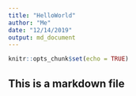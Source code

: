 ```yaml
---
title: "HelloWorld"
author: "Me"
date: "12/14/2019"
output: md_document
---
```


```r
knitr::opts_chunk$set(echo = TRUE)
```

## This is a markdown file